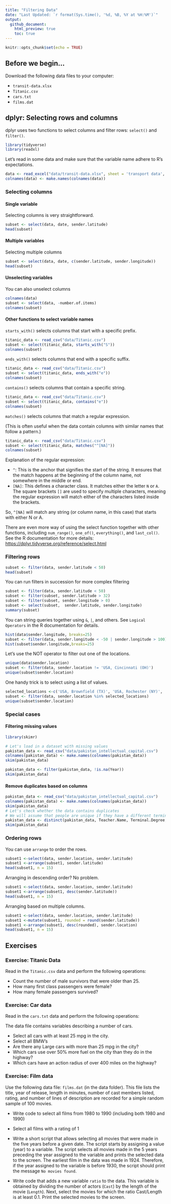 ```yaml
---
title: "Filtering Data"
date: "Last Updated: `r format(Sys.time(), '%d, %B, %Y at %H:%M')`"
output:
  github_document:
    html_preview: true
    toc: true
---
```


```r
knitr::opts_chunk$set(echo = TRUE)
```

## Before we begin...

Download the following data files to your computer:

-   `transit-data.xlsx`
-   `Titanic.csv`
-   `cars.txt`
-   `films.dat`

## dplyr: Selecting rows and columns

dplyr uses two functions to select columns and filter rows: `select()` and `filter()`.

```r
library(tidyverse)
library(readxl)
```

Let's read in some data and make sure that the variable name adhere to R's expectations.

```r
data <- read_excel("data/transit-data.xlsx", sheet = 'transport data', skip=1)
colnames(data) <- make.names(colnames(data))
```

### Selecting columns

#### Single variable

Selecting columns is very straightforward.

```r
subset <- select(data, date, sender.latitude)
head(subset)
```

#### Multiple variables

Selecting multiple columns

```r
subset <- select(data, date, c(sender.latitude, sender.longitude))
head(subset)
```

#### Unselecting variables

You can also unselect columns

```r
colnames(data)
subset <- select(data, -number.of.items)
colnames(subset)

```

#### Other functions to select variable names

`starts_with()` selects columns that start with a specific prefix.

```r
titanic_data <- read_csv("data/Titanic.csv")
subset <- select(titanic_data, starts_with("S"))
colnames(subset)
```

`ends_with()` selects columns that end with a specific suffix.

```r
titanic_data <- read_csv("data/Titanic.csv")
subset <- select(titanic_data, ends_with("e"))
colnames(subset)
```

`contains()` selects columns that contain a specific string.

```r
titanic_data <- read_csv("data/Titanic.csv")
subset <- select(titanic_data, contains("e"))
colnames(subset)
```

`matches()` selects columns that match a regular expression.

(This is often useful when the data contain columns with similar names that follow a pattern.)

```r
titanic_data <- read_csv("data/Titanic.csv")
subset <- select(titanic_data, matches("^[NA]"))
colnames(subset)
```

Explanation of the regular expression:

+ `^`: This is the anchor that signifies the start of the string. It ensures that the match happens at the beginning of the column name, not somewhere in the middle or end.
+ `[NA]`: This defines a character class. It matches either the letter `N` or `A`. The square brackets `[]` are used to specify multiple characters, meaning the regular expression will match either of the characters listed inside the brackets.

So, `^[NA]` will match any string (or column name, in this case) that starts with either N or A.

There are even more way of using the select function together with other functions, including `num_range()`, `one_of()`, `everything()`, and `last_col()`. See the R documentation for more details: <https://dplyr.tidyverse.org/reference/select.html>

### Filtering rows

```r
subset <- filter(data, sender.latitude < 50)
head(subset)
```

You can run filters in succession for more complex filtering

```r
subset <- filter(data, sender.latitude < 50)
subset <- filter(subset, sender.latitude > 32)
subset <- filter(subset, sender.longitude > 0)
subset <- select(subset,  sender.latitude, sender.longitude)
summary(subset)
```

You can string queries together using `&`, `|`, and others. See `Logical Operators` in the R documentation for details.

```r
hist(data$sender.longitude, breaks=25)
subset <- filter(data, sender.longitude < -50 | sender.longitude > 100)
hist(subset$sender.longitude,breaks=25)
```

Let's use the NOT operator to filter out one of the locations.

```r
unique(data$sender.location)
subset <- filter(data, sender.location != 'USA, Cincinnati (OH)')
unique(subset$sender.location)
```

One handy trick is to select using a list of values.

```r
selected_locations <-c('USA, Brownfield (TX)', 'USA, Rochester (NY)', 'USA, Wellington (KS)')
subset <- filter(data, sender.location %in% selected_locations)
unique(subset$sender.location)
```

### Special cases

#### Filtering missing values

```r
library(skimr)

# Let's load in a dataset with missing values
pakistan_data <- read_csv("data/pakistan_intellectual_capital.csv")
colnames(pakistan_data) <- make.names(colnames(pakistan_data))
skim(pakistan_data)

pakistan_data <- filter(pakistan_data, !is.na(Year))
skim(pakistan_data)
```

#### Remove duplicates based on columns

```r
pakistan_data <- read_csv("data/pakistan_intellectual_capital.csv")
colnames(pakistan_data) <- make.names(colnames(pakistan_data))
skim(pakistan_data)
# Let's check whether the data contains duplicates
# We will assume that people are unique if they have a different terminal degree and graduated from different institutions, and have different names.
pakistan_data <- distinct(pakistan_data, Teacher.Name, Terminal.Degree, Graduated.from)
skim(pakistan_data)
```

### Ordering rows

You can use `arrange` to order the rows.

```r
subset1 <-select(data, sender.location, sender.latitude)
subset1 <-arrange(subset1, sender.latitude)
head(subset1, n = 15)
```

Arranging in descending order? No problem.

```r
subset1 <-select(data, sender.location, sender.latitude)
subset1 <-arrange(subset1, desc(sender.latitude))
head(subset1, n = 15)
```

Arranging based on multiple columns.

```r
subset1 <-select(data, sender.location, sender.latitude)
subset1 <-mutate(subset1, rounded = round(sender.latitude))
subset1 <-arrange(subset1, desc(rounded), sender.location)
head(subset1, n = 15)
```

## Exercises

### Exercise: Titanic Data

Read in the `Titanic.csv` data and perform the following operations:

-   Count the number of male survivors that were older than 25.
-   How many first class passengers were female?
-   How many female passengers survived?

### Exercise: Car data

Read in the `cars.txt` data and perform the following operations:

The data file contains variables describing a number of cars.

-   Select all cars with at least 25 mpg in the city.
-   Select all BMW's
-   Are there any Large cars with more than 25 mpg in the city?
-   Which cars use over 50% more fuel on the city than they do in the highway?
-   Which cars have an action radius of over 400 miles on the highway?

### Exercise: Film data

Use the following data file: `films.dat` (in the data folder). This file lists the title, year of release, length in minutes, number of cast members listed, rating, and number of lines of description are recorded for a simple random sample of 100 movies.

-   Write code to select all films from 1980 to 1990 (including both 1980 and 1990)

-   Select all films with a rating of 1

-   Write a short script that allows selecting all movies that were made in the five years before a given date. The script starts by assigning a value (year) to a variable. The script selects all movies made in the 5 years preceding the year assigned to the variable and prints the selected data to the screen. The earliest film in the data was made in 1924. Therefore, if the year assigned to the variable is before 1930, the script should print the message `No movies found`.

-   Write code that adds a new variable `ratio` to the data. This variable is obtained by dividing the number of actors (`Cast`) by the length of the movie (`Length`). Next, select the movies for which the ratio Cast/Length is at least 0.1. Print the selected movies to the screen.
